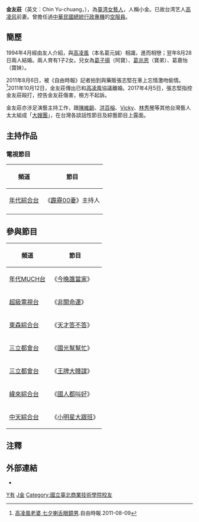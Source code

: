 {{藝人
|姓名 = 金友莊
|類型 = 女藝人
|圖片 = Replace this image female.svg
|圖片尺寸 = 
|圖片簡介 = 
|原名 = 
|外文名 = 
|外文 =  
|羅馬拼音 = Chin Yu-chuang
|英文名 = 
|暱稱 = 小金
|其他藝名 = 
|國籍 = {{ROC}}
|民族 = 
|籍貫 = 
|出生日期 = {{birth_date_and _age|1969|5|7}}
|出生地點 = {{TWN}}宜蘭縣
|逝世日期 = 
|逝世地點 = 
|職業 = [[藝人|藝人]]
|語言 = [[中華民國國語|國語]]、[[台語|台語]]
|教育程度 = [[台北商專|台北商專]]
|宗教信仰 =
|配偶 ={{marriage|[[高凌風|高凌風]]（享壽{{age|1950|2|28|2014|2|17}}歲）|August 28, 1995|Feb 20, 2012|reason=divorced}}
|兒女 =[[葛宸羽|葛宸羽]]（阿寶）<br>[[葛兆恩|葛兆恩]]（寶弟）<br>葛嘉怡（寶妹）<br>
|音樂類型 = 
|演奏樂器 = 
|出道地點 = {{TWN}}
|出道作 = 《霹靂00妻》
|出道日期 = 
|代表作 = 
|活躍年代 = 
|唱片公司 = 
|經紀公司 = 
|網站    = 
|相關團體 = [[黃金五嫂|黃金五嫂]]
|獎項 = 
|IMDb = 
|現任成員 = 
|過往成員 =  
}}
'''金友莊'''（英文：Chin Yu-chuang，{{bd|1969年|5月7日|catIdx=J金}}），為[[臺湾|臺湾]][[女藝人|女藝人]]，人稱小金。已故台湾艺人[[高凌风|高凌风]]前妻。曾擔任過[[中華民國總統|中華民國總統]][[行政專機|行政專機]]的[[空服員|空服員]]。

==簡歷==
1994年4月經由友人介紹，與[[高凌風|高凌風]]（本名葛元誠）相識，進而相戀；翌年8月28日兩人結婚。兩人育有1子2女。兒女為[[葛子揚|葛子揚]]（阿寶）、[[葛兆恩|葛兆恩]]（寶弟）、葛嘉怡（寶妹）。

2011年8月6日，被《自由時報》記者拍到與藥販張志堅在車上忘情激吻偷情。<ref> [http://ent.ltn.com.tw/news/paper/514935 高凌風老婆 七夕喇舌眼鏡男].自由時報.2011-08-09 </ref>2011年10月12日，金友莊傳出已和[[高凌風|高凌風]]協議離婚。2017年4月5日，張志堅指控金友莊毆打，控告金友莊傷害，檢方不起訴。

金友莊亦涉足演藝主持工作，跟[[陳維齡|陳維齡]]、[[洪百榕|洪百榕]]、[[童秀娟|Vicky]]、[[林秀琴|林秀琴]]等其他台灣藝人太太組成「[[大嫂團|大嫂團]]」，在台灣各談話性節目及綜藝節目上露面。

==主持作品==
===電視節目===
{| class="wikitable" 
|- 
! 頻道 ||  節目
|- 
|[[年代綜合台|年代綜合台]]||《[[霹靂00妻|霹靂00妻]]》主持人
|-
|}

==參與節目==
{| class="wikitable" 
|- 
! 頻道 ||  節目
|- 
|[[年代MUCH台|年代MUCH台]]||《[[今晚誰當家|今晚誰當家]]》
|- 
|[[超級電視台|超級電視台]]||《[[非關命運|非關命運]]》
|- 
|[[東森綜合台|東森綜合台]]||《[[天才答不答|天才答不答]]》
|- 
|[[三立都會台|三立都會台]]||《[[國光幫幫忙|國光幫幫忙]]》
|- 
|[[三立都會台|三立都會台]]||《[[王牌大賤諜|王牌大賤諜]]》
|- 
|[[緯來綜合台|緯來綜合台]]||《[[國人都叫好|國人都叫好]]》
|-
|[[中天綜合台|中天綜合台]]||《[[小明星大跟班|小明星大跟班]]》
|}

==注釋==
{{reflist|2}}

==外部連結==
*{{facebook|people/金友莊/100001596805895|金友莊}}

[[Category:金姓|Y有]]
[[Category:台灣綜藝界人物|J金]]
[[Category:國立臺北商業技術學院校友|Category:國立臺北商業技術學院校友]]
